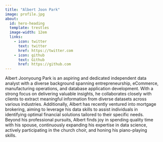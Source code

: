 ```yaml
---
title: "Albert Joon Park"
image: profile.jpg
about:
  id: hero-heading
  template: trestles
  image-width: 12em
  links:
    - icon: twitter
      text: twitter
      href: https://twitter.com
    - icon: github
      text: Github
      href: https://github.com
---
```


Albert Joonyoung Park is an aspiring and dedicated independent data analyst with a diverse background spanning entrepreneurship, eCommerce, manufacturing operations, and database application development. With a strong focus on delivering valuable insights, he collaborates closely with clients to extract meaningful information from diverse datasets across various industries. Additionally, Albert has recently ventured into mortgage brokering, aiming to leverage his data skills to assist individuals in identifying optimal financial solutions tailored to their specific needs. Beyond his professional pursuits, Albert finds joy in spending quality time with his spouse, continuously expanding his expertise in data science, actively participating in the church choir, and honing his piano-playing skills.
